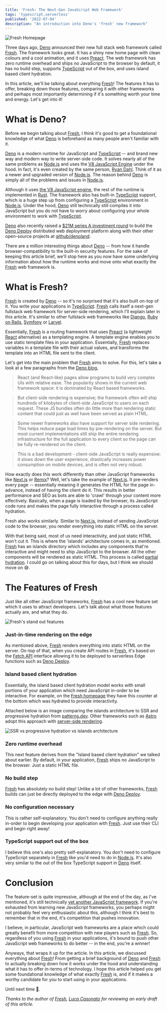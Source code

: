 ```yaml
---
title: 'Fresh: The Next-Gen JavaScript Web Framework'
tags: 'typescript,serverless'
published: '2022-07-04'
description: "An introduction into Deno's 'fresh' new framework"
---
```


![Fresh Homepage](https://dev-to-uploads.s3.amazonaws.com/uploads/articles/6dre0h7reim1xq9eg87b.gif)

Three days ago, [Deno] announced their new full stack web framework called [Fresh]. The framework looks great. It has a shiny new home page with clean colours and a cool animation, and it uses [Preact](https://preactjs.com/). The web framework has zero runtime overhead and ships no JavaScript to the browser by default, it has no build step, supports [TypeScript] out of the box, and uses island based client hydration.

In this article, we'll be talking about everything [Fresh]! The features it has to offer, breaking down those features, comparing it with other frameworks and perhaps most importantly determining if it's something worth your time and energy. Let's get into it!

# What is Deno?

Before we begin talking about [Fresh], I think it's good to get a foundational knowledge of what [Deno] is beforehand as many people aren't familiar with it.

[Deno] is a modern runtime for JavaScript and [TypeScript] -- and brand new way and modern way to write server-side code. It solves nearly all of the same problems as [Node.js] and uses the [V8 JavaScript Engine](https://v8.dev/) under the hood. In fact, it's even created by the same person, [Ryan Dahl](https://github.com/ry). Think of it as a newer and upgraded version of [Node.js]. The reason behind [Deno] is simply all of the problems and issues in [Node.js].

Although it uses [the V8 JavaScript engine](https://v8.dev/), the rest of the runtime is implemented in [Rust](https://www.rust-lang.org/). The framework also has built-in [TypeScript] support, which is a huge step up from configuring a [TypeScript] environment in [Node.js]. Under the hood, [Deno] still technically still compiles it into JavaScript but you do not have to worry about configuring your whole environment to work with [TypeScript].

[Deno] also recently raised a [$21M series A investment round](https://deno.com/blog/series-a) to build the [Deno Deploy](https://deno.com/) distributed web deployment platform along with their other open-source projects at [github/denoland](https://github.com/denoland).

There are a million interesting things about [Deno] -- from how it handle browser-compatibility to the built-in security features. For the sake of keeping this article brief, we'll stop here as you now have some underlying information about how the runtime works and move onto what exactly the [Fresh] web framework is.

# What is Fresh?

[Fresh] is created by [Deno] -- so it's no surprised that it's also built on-top of it. You write your applications in [TypeScript]. [Fresh] calls itself a next-gen fullstack web framework for server-side rendering, which I'll explain later in this article. It's similar to other fullstack web frameworks like [Django](https://www.djangoproject.com/), [Ruby on Rails](https://rubyonrails.org/), [Symfony](https://symfony.com/) or [Larvel](https://laravel.com/).

Essentially, [Fresh] is a routing framework that uses [Preact](https://preactjs.com/) (a lightweight [React](https://reactjs.org) alternative) as a templating engine. A template engine enables you to use static template files in your application. Essentially, [Fresh] replaces variables in a template file with their actual values, and transforms the template into an HTML file sent to the client.

Let's get into the main problem that [Fresh] aims to solve. For this, let's take a look at a few paragraphs from the [Deno blog](https://deno.com/blog/fresh-is-stable),

> React (and React-like) pages allow programs to build very complex UIs with relative ease. The popularity shows in the current web framework space: it is dominated by React based frameworks.

> But client-side rendering is expensive; the framework often will ship hundreds of kilobytes of client-side JavaScript to users on each request. These JS bundles often do little more than rendering static content that could just as well have been served as plain HTML.

> Some newer frameworks also have support for server side rendering. This helps reduce page load times by pre-rendering on the server. But most current implementations still ship the entire rendering infrastructure for the full application to every client so the page can be fully re-rendered on the client.

> This is a bad development - client-side JavaScript is really expensive: it slows down the user experience, drastically increases power consumption on mobile devices, and is often not very robust.

How exactly does this work differently than other JavaScript frameworks like [Next.js] or [Remix]? Well, let's take the example of [Next.js]. It pre-renders every page -- essentially meaning it generates the HTML for the page in-advance, instead of having the client do it. This results in better performance and SEO as bots are able to 'crawl' through your content more effectively. Basically, when a page is loaded by the browser, its JavaScript code runs and makes the page fully interactive through a process called hydration.

Fresh also works similarly. Similar to [Next.js], instead of sending JavaScript code to the browser, you render everything into static HTML on the server.

With that being said, most of us need interactivity, and just static HTML won't cut it. This is where the 'islands' architecture comes in, as mentioned. [Fresh] has an islands directory which includes any components that're interactive and might need to ship JavaScript to the browser. All the other components will be rendered as static HTML. This process is called [partial hydration](https://ajcwebdev.com/what-is-partial-hydration-and-why-is-everyone-talking-about-it). I could go on talking about this for days, but I think we should move on 😅.

# The Features of Fresh

Just like all other JavaScript frameworks, [Fresh] has a cool new feature set which it uses to attract developers. Let's talk about what those features actually are, and what they do.

![Fresh's stand out features](https://dev-to-uploads.s3.amazonaws.com/uploads/articles/9drbw4m6mj92e8bj5ltg.png)

### Just-in-time rendering on the edge

As mentioned above, [Fresh] renders everything into static HTML on the server. On-top of that, when you create API routes in [Fresh], it's based on the [Fetch API](https://developer.mozilla.org/en-US/docs/Web/API/Fetch_API) interface allowing it to be deployed to serverless Edge functions such as [Deno Deploy](https://deno.com).

### Island based client hydration

Essentially, the island based client hydration model works with small portions of your application which need JavaScript in-order to be interactive. For example, on the [Fresh homepage](https://fresh.deno.dev/) they have this counter at the bottom which was hydrated to provide interactivity.

Attached below is an image comparing the islands architecture to SSR and progressive hydration from [patterns.dev](https://www.patterns.dev/). Other frameworks such as [Astro](https://astro.build) adopt this approach with [server-side rendering](https://astro.build/blog/experimental-server-side-rendering/).

![SSR vs progressive hydration vs islands architecture](https://dev-to-uploads.s3.amazonaws.com/uploads/articles/4ew4boqch6xn41cvudun.png)

### Zero runtime overhead

This next feature derives from the "Island based client hydration" we talked about earlier. By default, in your application, [Fresh] ships no JavaScript to the browser. Just a static HTML file.

### No build step

[Fresh] has absolutely no build step! Unlike a lot of other frameworks, [Fresh] builds can just be directly deployed to the edge with [Deno Deploy](https://deno.com).

### No configuration necessary

This is rather self-explanatory. You don't need to configure anything really in-order to begin developing your application with [Fresh]. Just use their CLI and begin right away!

### TypeScript support out of the box

I believe this one's also pretty self-explanatory. You don't need to configure TypeScript separately in [Fresh] like you'd need to do in [Node.js]. It's also very similar to the out of the box TypeScript support in [Deno] itself.

# Conclusion

The feature-set is quite impressive, although at the end of the day, as I've mentioned, it's still technically [yet another JavaScript framework](https://css-tricks.com/yet-another-javascript-framework/). If you're exhausted from learning new JavaScript frameworks, you perhaps might not probably feel very enthusiastic about this, although I think it's best to remember that in the end, it's competition that pushes innovation.

I believe, in particular, JavaScript web frameworks are a place which could greatly benefit from more competition with new players such as [Fresh]. So, regardless of you using [Fresh] in your applications, it's bound to push other JavaScript web frameworks to do better -- in the end, you're a winner!

Anyways, that wraps it up for the article. In this article, we discussed everything about [Fresh]! From getting a brief background of [Deno] and [Fresh] to actually breaking down how it works under the hood and understanding what it has to offer in-terms of technology. I hope this article helped you get some foundational knowledge of what exactly [Fresh] is, and if it makes a worthy candidate for you to start using in your applications.

Until next time 👋.

_Thanks to the author of [Fresh], [Luca Casonato](https://twitter.com/lcasdev) for reviewing an early draft of this article._

[deno]: https://deno.land/
[node.js]: https://nodejs.org
[fresh]: https://fresh.deno.dev/
[typescript]: https://typescriptlang.org
[next.js]: https://nextjs.org
[remix]: https://remix.run
